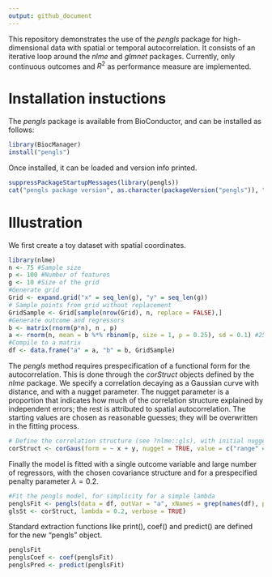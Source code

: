 ```yaml
---
output: github_document
---
```


This repository demonstrates the use of the _pengls_ package for high-dimensional data with spatial or temporal autocorrelation. It consists of an iterative loop around the _nlme_ \parencite{Pinheiro2021} and _glmnet_ \parencite{Friedman2010} packages. Currently, only continuous outcomes and $R^2$ as performance measure are implemented.

# Installation instuctions

The _pengls_ package is available from BioConductor, and can be installed as follows:

```r
library(BiocManager)
install("pengls")
```

Once installed, it can be loaded and version info printed.

```r
suppressPackageStartupMessages(library(pengls))
cat("pengls package version", as.character(packageVersion("pengls")), "\n")
```

# Illustration

We first create a toy dataset with spatial coordinates.

```r
library(nlme)
n <- 75 #Sample size
p <- 100 #Number of features
g <- 10 #Size of the grid
#Generate grid
Grid <- expand.grid("x" = seq_len(g), "y" = seq_len(g))
# Sample points from grid without replacement
GridSample <- Grid[sample(nrow(Grid), n, replace = FALSE),]
#Generate outcome and regressors
b <- matrix(rnorm(p*n), n , p)
a <- rnorm(n, mean = b %*% rbinom(p, size = 1, p = 0.25), sd = 0.1) #25% signal
#Compile to a matrix
df <- data.frame("a" = a, "b" = b, GridSample)
```

The _pengls_ method requires prespecification of a functional form for the autocorrelation. This is done through the _corStruct_ objects defined by the _nlme_ package. We specify a correlation decaying as a Gaussian curve with distance, and with a nugget parameter. The nugget parameter is a proportion that indicates how much of the correlation structure explained by independent errors; the rest is attributed to spatial autocorrelation. The starting values are chosen as reasonable guesses; they will be overwritten in the fitting process.

```r
# Define the correlation structure (see ?nlme::gls), with initial nugget 0.5 and range 5
corStruct <- corGaus(form = ~ x + y, nugget = TRUE, value = c("range" = 5, "nugget" = 0.5))
```

Finally the model is fitted with a single outcome variable and large number of regressors, with the chosen covariance structure and for a prespecified penalty parameter $\lambda=0.2$.

```r
#Fit the pengls model, for simplicity for a simple lambda
penglsFit <- pengls(data = df, outVar = "a", xNames = grep(names(df), pattern = "b", value =TRUE),
glsSt <- corStruct, lambda = 0.2, verbose = TRUE)
```

Standard extraction functions like print(), coef() and predict() are defined for the new "pengls" object.

```r
penglsFit
penglsCoef <- coef(penglsFit)
penglsPred <- predict(penglsFit)
```
